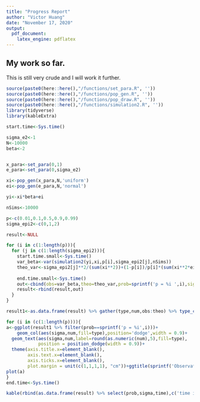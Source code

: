 ```yaml
---
title: "Progress Report"
author: "Victor Huang"
date: "November 17, 2020"
output: 
  pdf_document:
    latex_engine: pdflatex
---
```


## My work so far.
  This is still very crude and I will work it further.

```r

source(paste0(here::here(),"/functions/set_para.R", ''))
source(paste0(here::here(),"/functions/pop_gen.R", ''))
source(paste0(here::here(),"/functions/pop_draw.R", ''))
source(paste0(here::here(),"/functions/simulation2.R", ''))
library(tidyverse)
library(kableExtra)
```


```r
start.time<-Sys.time()

sigma_e2<-1
N<-10000
beta<-2


x_para<-set_para(0,1)
e_para<-set_para(0,sigma_e2)

xi<-pop_gen(x_para,N,'uniform')
ei<-pop_gen(e_para,N,'normal')

yi<-xi*beta+ei

nSims<-10000

p<-c(0.01,0.1,0.5,0.9,0.99)
sigma_epi2<-c(0,1,2)

result<-NULL

for (i in c(1:length(p))){
  for (j in c(1:length(sigma_epi2))){
    start.time.small<-Sys.time()
    var_beta<-var(simulation2(yi,xi,p[i],sigma_epi2[j],nSims))
    theo_var<-sigma_epi2[j]**2/(sum(xi**2))+(1-p[i])/p[i]*(sum(xi**2*ei**2))/((sum(xi**2))**2)
    
    end.time.small<-Sys.time()
    out<-cbind(obs=var_beta,theo=theo_var,prob=sprintf('p = %i ',i),sigma=sprintf('sigma_epi2 = %i',j),time=end.time.small-start.time.small)
    result<-rbind(result,out)
  }
}

result1<-as.data.frame(result) %>% gather(type,num,obs:theo) %>% type_convert()

for (i in (c(1:length(p)))){
a<-ggplot(result1 %>% filter(prob==sprintf('p = %i',i)))+
    geom_col(aes(sigma,num,fill=type),position='dodge',width = 0.9)+
  geom_text(aes(sigma,num,label=round(as.numeric(num),5),fill=type),
            position = position_dodge(width = 0.9))+
  theme(axis.title.x=element_blank(),
        axis.text.x=element_blank(),
        axis.ticks.x=element_blank(),
        plot.margin = unit(c(1,1,1,1), "cm"))+ggtitle(sprintf('Observation with p= %i',i))
plot(a)
}
end.time<-Sys.time()


```

```r
kable(rbind(as.data.frame(result) %>% select(prob,sigma,time),c('time in total','time in total',end.time-start.time)))
```


